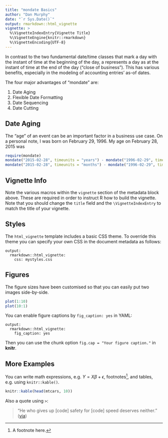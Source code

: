 ```yaml
---
title: "mondate Basics"
author: "Dan Murphy"
date: "`r Sys.Date()`"
output: rmarkdown::html_vignette
vignette: >
  %\VignetteIndexEntry{Vignette Title}
  %\VignetteEngine{knitr::rmarkdown}
  %\VignetteEncoding{UTF-8}
---
```


In contrast to the two fundamental date/time classes that mark a day with the instant of
time at the beginning of the day,
a \code{mondate} represents a day as at the instant of time at the end of the day
("close of business").
This has various benefits, especially in the modeling of accounting entries' as-of dates.

The four major advantages of "mondate" are:

1. Date Aging
1. Flexible Date Formatting
1. Date Sequencing
1. Date Cutting

## Date Aging

The "age" of an event can be an important factor in a business use case.
On a personal note, 
I was born on February 29, 1996. My age on February 28, 2015 was

```r
require(mondate)
mondate("2015-02-28", timeunits = "years") - mondate("1996-02-29", timeunits = "years")/12
mondate("2015-02-28", timeunits = "months") - mondate("1996-02-29", timeunits = "months")

```

## Vignette Info

Note the various macros within the `vignette` section of the metadata block above. These are required in order to instruct R how to build the vignette. Note that you should change the `title` field and the `\VignetteIndexEntry` to match the title of your vignette.

## Styles

The `html_vignette` template includes a basic CSS theme. To override this theme you can specify your own CSS in the document metadata as follows:

    output: 
      rmarkdown::html_vignette:
        css: mystyles.css

## Figures

The figure sizes have been customised so that you can easily put two images side-by-side. 

```r
plot(1:10)
plot(10:1)
```

You can enable figure captions by `fig_caption: yes` in YAML:

    output:
      rmarkdown::html_vignette:
        fig_caption: yes

Then you can use the chunk option `fig.cap = "Your figure caption."` in **knitr**.

## More Examples

You can write math expressions, e.g. $Y = X\beta + \epsilon$, footnotes^[A footnote here.], and tables, e.g. using `knitr::kable()`.

```r
knitr::kable(head(mtcars, 10))
```

Also a quote using `>`:

> "He who gives up [code] safety for [code] speed deserves neither."
([via](https://twitter.com/hadleywickham/status/504368538874703872))
